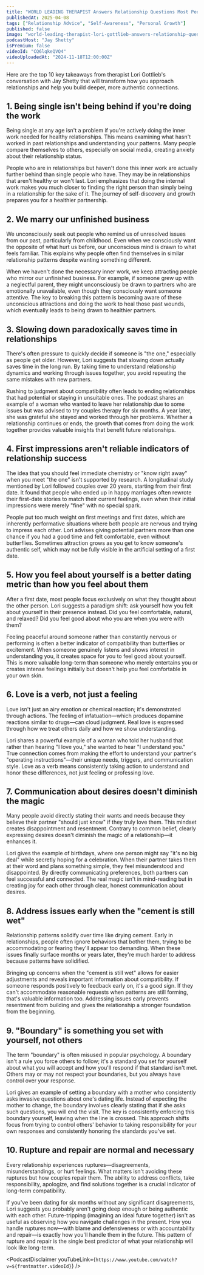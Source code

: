 ```yaml
---
title: "WORLD LEADING THERAPIST Answers Relationship Questions Most People Are Afraid to Ask | Lori Gottlieb"
publishedAt: 2025-04-08
tags: ["Relationship Advice", "Self-Awareness", "Personal Growth"]
published: false
image: "world-leading-therapist-lori-gottlieb-answers-relationship-questions.jpg"
podcastHost: "Jay Shetty"
isPremium: false
videoId: "CQ6lqkeQVQ4"
videoUploadedAt: "2024-11-18T12:00:00Z"
---
```



<PodcastSummaryPageLayout frontmatter={frontmatter}>

Here are the top 10 key takeaways from therapist Lori Gottlieb's conversation with Jay Shetty that will transform how you approach relationships and help you build deeper, more authentic connections.

## 1. Being single isn't being behind if you're doing the work

Being single at any age isn't a problem if you're actively doing the inner work needed for healthy relationships. This means examining what hasn't worked in past relationships and understanding your patterns. Many people compare themselves to others, especially on social media, creating anxiety about their relationship status.

People who are in relationships but haven't done this inner work are actually further behind than single people who have. They may be in relationships that aren't healthy or won't last. Lori emphasizes that doing the internal work makes you much closer to finding the right person than simply being in a relationship for the sake of it. The journey of self-discovery and growth prepares you for a healthier partnership.

## 2. We marry our unfinished business

We unconsciously seek out people who remind us of unresolved issues from our past, particularly from childhood. Even when we consciously want the opposite of what hurt us before, our unconscious mind is drawn to what feels familiar. This explains why people often find themselves in similar relationship patterns despite wanting something different.

When we haven't done the necessary inner work, we keep attracting people who mirror our unfinished business. For example, if someone grew up with a neglectful parent, they might unconsciously be drawn to partners who are emotionally unavailable, even though they consciously want someone attentive. The key to breaking this pattern is becoming aware of these unconscious attractions and doing the work to heal those past wounds, which eventually leads to being drawn to healthier partners.

## 3. Slowing down paradoxically saves time in relationships

There's often pressure to quickly decide if someone is "the one," especially as people get older. However, Lori suggests that slowing down actually saves time in the long run. By taking time to understand relationship dynamics and working through issues together, you avoid repeating the same mistakes with new partners.

Rushing to judgment about compatibility often leads to ending relationships that had potential or staying in unsuitable ones. The podcast shares an example of a woman who wanted to leave her relationship due to some issues but was advised to try couples therapy for six months. A year later, she was grateful she stayed and worked through her problems. Whether a relationship continues or ends, the growth that comes from doing the work together provides valuable insights that benefit future relationships.

## 4. First impressions aren't reliable indicators of relationship success

The idea that you should feel immediate chemistry or "know right away" when you meet "the one" isn't supported by research. A longitudinal study mentioned by Lori followed couples over 20 years, starting from their first date. It found that people who ended up in happy marriages often rewrote their first-date stories to match their current feelings, even when their initial impressions were merely "fine" with no special spark.

People put too much weight on first meetings and first dates, which are inherently performative situations where both people are nervous and trying to impress each other. Lori advises giving potential partners more than one chance if you had a good time and felt comfortable, even without butterflies. Sometimes attraction grows as you get to know someone's authentic self, which may not be fully visible in the artificial setting of a first date.

## 5. How you feel about yourself is a better dating metric than how you feel about them

After a first date, most people focus exclusively on what they thought about the other person. Lori suggests a paradigm shift: ask yourself how you felt about yourself in their presence instead. Did you feel comfortable, natural, and relaxed? Did you feel good about who you are when you were with them?

Feeling peaceful around someone rather than constantly nervous or performing is often a better indicator of compatibility than butterflies or excitement. When someone genuinely listens and shows interest in understanding you, it creates space for you to feel good about yourself. This is more valuable long-term than someone who merely entertains you or creates intense feelings initially but doesn't help you feel comfortable in your own skin.

## 6. Love is a verb, not just a feeling

Love isn't just an airy emotion or chemical reaction; it's demonstrated through actions. The feeling of infatuation—which produces dopamine reactions similar to drugs—can cloud judgment. Real love is expressed through how we treat others daily and how we show understanding.

Lori shares a powerful example of a woman who told her husband that rather than hearing "I love you," she wanted to hear "I understand you." True connection comes from making the effort to understand your partner's "operating instructions"—their unique needs, triggers, and communication style. Love as a verb means consistently taking action to understand and honor these differences, not just feeling or professing love.

## 7. Communication about desires doesn't diminish the magic

Many people avoid directly stating their wants and needs because they believe their partner "should just know" if they truly love them. This mindset creates disappointment and resentment. Contrary to common belief, clearly expressing desires doesn't diminish the magic of a relationship—it enhances it.

Lori gives the example of birthdays, where one person might say "it's no big deal" while secretly hoping for a celebration. When their partner takes them at their word and plans something simple, they feel misunderstood and disappointed. By directly communicating preferences, both partners can feel successful and connected. The real magic isn't in mind-reading but in creating joy for each other through clear, honest communication about desires.

## 8. Address issues early when the "cement is still wet"

Relationship patterns solidify over time like drying cement. Early in relationships, people often ignore behaviors that bother them, trying to be accommodating or fearing they'll appear too demanding. When these issues finally surface months or years later, they're much harder to address because patterns have solidified.

Bringing up concerns when the "cement is still wet" allows for easier adjustments and reveals important information about compatibility. If someone responds positively to feedback early on, it's a good sign. If they can't accommodate reasonable requests when patterns are still forming, that's valuable information too. Addressing issues early prevents resentment from building and gives the relationship a stronger foundation from the beginning.

## 9. "Boundary" is something you set with yourself, not others

The term "boundary" is often misused in popular psychology. A boundary isn't a rule you force others to follow; it's a standard you set for yourself about what you will accept and how you'll respond if that standard isn't met. Others may or may not respect your boundaries, but you always have control over your response.

Lori gives an example of setting a boundary with a mother who consistently asks invasive questions about one's dating life. Instead of expecting the mother to change, the boundary involves clearly stating that if she asks such questions, you will end the visit. The key is consistently enforcing this boundary yourself, leaving when the line is crossed. This approach shifts focus from trying to control others' behavior to taking responsibility for your own responses and consistently honoring the standards you've set.

## 10. Rupture and repair are normal and necessary

Every relationship experiences ruptures—disagreements, misunderstandings, or hurt feelings. What matters isn't avoiding these ruptures but how couples repair them. The ability to address conflicts, take responsibility, apologize, and find solutions together is a crucial indicator of long-term compatibility.

If you've been dating for six months without any significant disagreements, Lori suggests you probably aren't going deep enough or being authentic with each other. Future-tripping (imagining an ideal future together) isn't as useful as observing how you navigate challenges in the present. How you handle ruptures now—with blame and defensiveness or with accountability and repair—is exactly how you'll handle them in the future. This pattern of rupture and repair is the single best predictor of what your relationship will look like long-term.

<PodcastDisclaimer
  youTubeLink={`https://www.youtube.com/watch?v=${frontmatter.videoId}`}
/>

</PodcastSummaryPageLayout>
